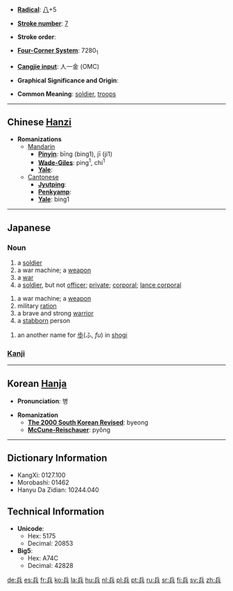 * '''[[Wiktionary:Chinese radical index| Radical]]''': [[Wiktionary:Chinese radical index 八|八]]+5

* '''[[Wiktionary:Chinese total strokes index|Stroke number]]''': [[Wiktionary:Chinese total strokes index 7|7]]

* '''Stroke order''': 

* '''[[Wiktionary:Chinese four corner index|Four-Corner System]]''': 7280<sub>1</sub>

* '''[[Wiktionary:Chinese Cangjie index|Cangjie input]]''': 人一金 (OMC)

* '''Graphical Significance and Origin''': 

* '''Common Meaning''': [[soldier]], [[troops]]

----

== Chinese [[Hanzi]] ==

* '''Romanizations'''
** [[Mandarin]]
*** '''[[Pinyin]]''': bīng (bing1), jī (ji1)
*** '''[[Wade-Giles]]''': ping<sup>1</sup>, chi<sup>1</sup>
*** '''[[Yale]]''': 
**[[Cantonese]]
***'''[[Jyutping]]''':
***'''[[Penkyamp]]''': 
***'''[[Yale]]''': bing1

----

== Japanese ==
=== Noun ===
{{ja-noun|k|hira=へい|rom=hei}}
# a [[soldier]]
# a war machine; a [[weapon]]
# a [[war]]
# a [[soldier]], but not [[officer]]; [[private]]; [[corporal]]; [[lance corporal]]
{{ja-noun|k|hira=つわもの|rom=tsuwamono}}
# a war machine; a [[weapon]]
# military [[ration]]
# a brave and strong [[warrior]]
# a [[stabborn]] person
{{ja-noun|k|hira=ひょう|rom=hyō}}
# an another name for [[歩]](ふ, ''fu'') in [[shogi]]
=== [[Kanji]] ===
{{kanji
|[[へい]] (hei), [[ひょう]] (hyō)
|[[つわもの]] (tsuwamono), [[いくさ]] (ikusa)
|rs=八05
|grade=4}}
----

== Korean [[Hanja]] ==

* '''Pronunciation''': 병

* '''Romanization'''
** '''[[The 2000 South Korean Revised Romanization|The 2000 South Korean Revised]]''': byeong
** '''[[McCune-Reischauer]]''': pyŏng

----

== Dictionary Information ==

* KangXi: 0127.100
* Morobashi: 01462
* Hanyu Da Zidian: 10244.040

== Technical Information ==

* '''Unicode''':
** Hex: 5175
** Decimal: 20853
* '''Big5''':
** Hex: A74C
** Decimal: 42828

[[de:兵]]
[[es:兵]]
[[fr:兵]]
[[ko:兵]]
[[la:兵]]
[[hu:兵]]
[[nl:兵]]
[[pl:兵]]
[[pt:兵]]
[[ru:兵]]
[[sr:兵]]
[[fi:兵]]
[[sv:兵]]
[[zh:兵]]